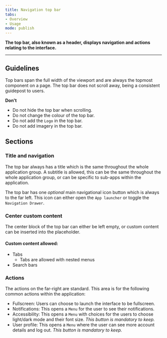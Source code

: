 ```yaml
---
title: Navigation top bar 
tabs: 
- Overview
- Usage
mode: publish
---
```



**The top bar, also known as a header, displays navigation and actions relating to the interface.**
<!--One to two sentences as an introduction to the component-->

***

## Guidelines
<!--List how to use it, sizes, widths, grid interactions, color allowances -->

Top bars span the full width of the viewport and are always the topmost component on a page. The top bar does not scroll away, being a consistent guidepost to users. 


<FigmaImage url="https://www.figma.com/file/0bGXR2sCwMVSDNyyzu5BXrO5/Desktop-UI?node-id=660%3A5150" />


**Don't**
<!--Bullet point list if needed -->

* Do not hide the top bar when scrolling. 
* Do not change the colour of the top bar. 
* Do not add the `Logo` in the top bar.
* Do not add imagery in the top bar. 


## Sections
<!--One ### heading per frame in Figma, explaining each component in that frame. One 'content' section per variation if needed -->


### Title and navigation

The top bar always has a title which is the same throughout the whole application group. A subtitle is allowed, this can be the same throughout the whole application group, or can be specific to sub-apps within the application. 

The top bar has one _optional_ main navigational icon button which is always to the far left. This icon can either open the `App launcher` or toggle the `Navigation Drawer`. 


### Center custom content

The center block of the top bar can either be left empty, or custom content can be inserted into the placeholder. 

#### Custom content allowed: 

* Tabs
  * Tabs are allowed with nested menus
* Search bars 


### Actions

The actions on the far-right are standard. This area is for the following common actions within the application: 

* Fullscreen: Users can choose to launch the interface to be fullscreen. 
* Notifications: This opens a `Menu` for the user to see their notifications. 
* Accessibility: This opens a `Menu` with choices for the users to choose light/dark mode and their font size. _This button is mandatory to keep._
* User profile: This opens a `Menu` where the user can see more account details and log out. _This button is mandatory to keep._
